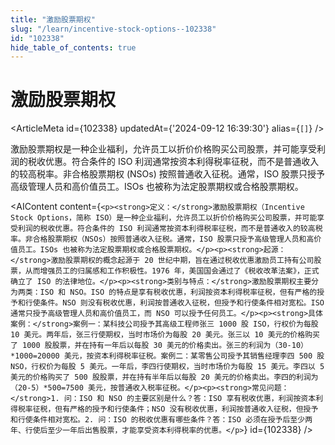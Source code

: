 ```yaml
---
title: "激励股票期权"
slug: "/learn/incentive-stock-options--102338"
id: "102338"
hide_table_of_contents: true
---
```



# 激励股票期权

<ArticleMeta id={102338} updatedAt={'2024-09-12 16:39:30'} alias={`[]`} />
<div className='border-solid border-b border-t-0 my-4 border-[var(--ifm-color-gray-300)]' />

激励股票期权是一种企业福利，允许员工以折价价格购买公司股票，并可能享受利润的税收优惠。符合条件的 ISO 利润通常按资本利得税率征税，而不是普通收入的较高税率。非合格股票期权 (NSOs) 按照普通收入征税。通常，ISO 股票只授予高级管理人员和高价值员工。ISOs 也被称为法定股票期权或合格股票期权。

<AIContent content={`<p><strong>定义：</strong>激励股票期权（Incentive Stock Options，简称 ISO）是一种企业福利，允许员工以折价价格购买公司股票，并可能享受利润的税收优惠。符合条件的 ISO 利润通常按资本利得税率征税，而不是普通收入的较高税率。非合格股票期权（NSOs）按照普通收入征税。通常，ISO 股票只授予高级管理人员和高价值员工。ISOs 也被称为法定股票期权或合格股票期权。</p><p><strong>起源：</strong>激励股票期权的概念起源于 20 世纪中期，旨在通过税收优惠激励员工持有公司股票，从而增强员工的归属感和工作积极性。1976 年，美国国会通过了《税收改革法案》，正式确立了 ISO 的法律地位。</p><p><strong>类别与特点：</strong>激励股票期权主要分为两类：ISO 和 NSO。ISO 的特点是享有税收优惠，利润按资本利得税率征税，但有严格的授予和行使条件。NSO 则没有税收优惠，利润按普通收入征税，但授予和行使条件相对宽松。ISO 通常只授予高级管理人员和高价值员工，而 NSO 可以授予任何员工。</p><p><strong>具体案例：</strong>案例一：某科技公司授予其高级工程师张三 1000 股 ISO，行权价为每股 10 美元。两年后，张三行使期权，当时市场价为每股 20 美元。张三以 10 美元的价格购买了 1000 股股票，并在持有一年后以每股 30 美元的价格卖出。张三的利润为（30-10）*1000=20000 美元，按资本利得税率征税。案例二：某零售公司授予其销售经理李四 500 股 NSO，行权价为每股 5 美元。一年后，李四行使期权，当时市场价为每股 15 美元。李四以 5 美元的价格购买了 500 股股票，并在持有半年后以每股 20 美元的价格卖出。李四的利润为（20-5）*500=7500 美元，按普通收入税率征税。</p><p><strong>常见问题：</strong>1. 问：ISO 和 NSO 的主要区别是什么？答：ISO 享有税收优惠，利润按资本利得税率征税，但有严格的授予和行使条件；NSO 没有税收优惠，利润按普通收入征税，但授予和行使条件相对宽松。2. 问：ISO 的税收优惠有哪些条件？答：ISO 必须在授予后至少两年、行使后至少一年后出售股票，才能享受资本利得税率的优惠。</p>`} id={102338} />
